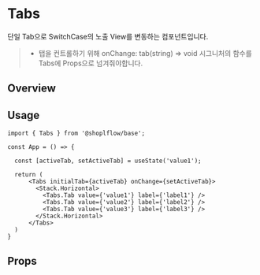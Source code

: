 
<Meta of={TabsStories} />

# Tabs
단일 Tab으로  SwitchCase의 노출 View를 변동하는 컴포넌트입니다.

> - 탭을 컨트롤하기 위해 onChange: tab(string) => void 시그니처의 함수를 Tabs에 Props으로 넘겨줘야합니다.

## Overview
<Canvas of={TabsStories.Playground} />


## Usage
```tsx
import { Tabs } from '@shoplflow/base';

const App = () => {

  const [activeTab, setActiveTab] = useState('value1');

  return (
      <Tabs initialTab={activeTab} onChange={setActiveTab}>
        <Stack.Horizontal>
          <Tabs.Tab value={'value1'} label={'label1'} />
          <Tabs.Tab value={'value2'} label={'label2'} />
          <Tabs.Tab value={'value3'} label={'label3'} />
        </Stack.Horizontal>
      </Tabs>
  )
}
```

## Props
<Controls of={TabsStories.Playground} />
